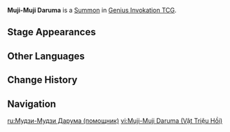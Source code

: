{{Genius Invokation TCG Infobox
|title       = Muji-Muji Daruma
|id          = 115072
|image       = Muji-Muji Daruma Summon.png
|type        = Summon
|createdby   = Yoohoo Art: Mujina Flurry
|summontype  = Character Card Skill
|usage       = 2
|effect      = '''End Phase:''' Deal 1 {{color|Anemo DMG}}, heal the character on your team that has taken the most damage for 2 HP.
|features  = 
}}
'''Muji-Muji Daruma''' is a [[Summon]] in [[Genius Invokation TCG]].

==Stage Appearances==
{{Genius Invokation TCG Stage Appearances|createdby=Sayu (Character Card)}}

==Other Languages==
{{Other Languages
|en      = Muji-Muji Daruma
|zhs     = 不倒貉貉
|zhs_rm  = 
|zht     = 不倒貉貉
|zht_rm  = 
|zh_tl   = 
|ja      = むじむじだるま
|ja_rm   = Mujimuji Daruma
|ja_tl   = 
|ko      = 너구리 오뚝이
|ko_rm   = 
|ko_tl   = 
|es      = Tejón daruma
|es_tl   = Daruma Badger
|fr      = Daruma Muji-muji
|fr_tl   = Muji-Muji Daruma
|ru      = Мудзи-Мудзи Дарума

|th      = Muji-Muji Daruma
|vi      = Muji-Muji Daruma
|de      = Mujimuji-Daruma
|de_tl   = Muji-Muji Daruma
|id      = Muji-Muji Daruma
|pt      = Daruma Muji-Muji
|pt_tl   = 
|tr      = Muji-Muji Daruma
|it      = Daruma Muji-Muji
|it_tl   = 
}}

==Change History==
{{Change History|4.4}}

==Navigation==
{{Genius Invokation TCG Navbox|Summon}}

[[ru:Мудзи-Мудзи Дарума (помощник)]]
[[vi:Muji-Muji Daruma (Vật Triệu Hồi)]]